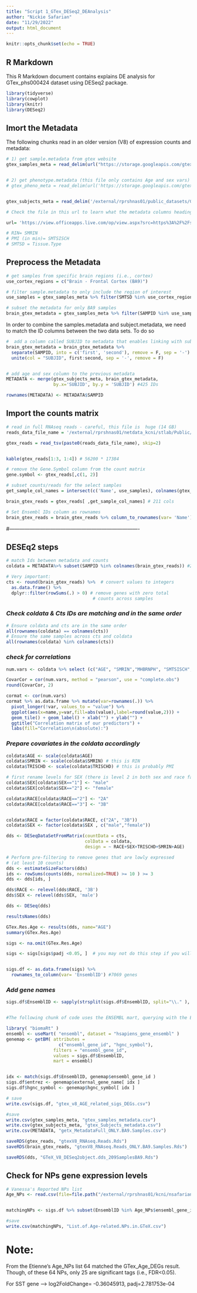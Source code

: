 ```yaml
---
title: "Script 1_GTex_DESeq2_DEAnalysis"
author: "Nickie Safarian"
date: "11/29/2022"
output: html_document
---
```


```r
knitr::opts_chunk$set(echo = TRUE)
```

## R Markdown

This R Markdown document contains explains DE analysis for GTex_phs000424 
dataset using DESeq2 package.

```r


library(tidyverse)
library(cowplot)
library(knitr)
library(DESeq2)

```

## Imort the Metadata

The following chunks read in an older version (V8) of expression counts and metadata:

```r

# 1) get sample.metadata from gtex website
gtex_samples_meta = read_delim(url("https://storage.googleapis.com/gtex_analysis_v8/annotations/GTEx_Analysis_v8_Annotations_SampleAttributesDS.txt"), delim = '\t')


# 2) get phenotype.metadata (this file only contains Age and sex vars)
# gtex_pheno_meta = read_delim(url('https://storage.googleapis.com/gtex_analysis_v8/annotations/GTEx_Analysis_v8_Annotations_SubjectPhenotypesDS.txt'), delim = '\t')


gtex_subjects_meta = read_delim('/external/rprshnas01/public_datasets/GTEX/GTEx_phs000424/dbGaP-32731/Version8/Phenotype_Data/phs000424.v8.pht002742.v8.p2.c1.GTEx_Subject_Phenotypes.GRU.txt.gz', delim = '\t', skip = 10)


```


```r

# Check the file in this url to learn what the metadata columns headings code for:

url= 'https://view.officeapps.live.com/op/view.aspx?src=https%3A%2F%2Fstorage.googleapis.com%2Fgtex_analysis_v8%2Fannotations%2FGTEx_Analysis_v8_Annotations_SampleAttributesDD.xlsx&wdOrigin=BROWSELINK'

# RIN= SMRIN
# PMI (in min)= SMTSISCH
# SMTSD = Tissue.Type 


```

## Preprocess the Metadata

```r

# get samples from specific brain regions (i.e., cortex)
use_cortex_regions = c("Brain - Frontal Cortex (BA9)")

# filter sample.metadata to only include the region of interest
use_samples = gtex_samples_meta %>% filter(SMTSD %in% use_cortex_regions) %>% pull(SAMPID) #425 samples are from BA9

# subset the metadata for only BA9 samples
brain_gtex_metadata = gtex_samples_meta %>% filter(SAMPID %in% use_samples) 

```

In order to combine the samples.metadata and subject.metadata, we need to match the ID columns between the two data sets. To do so

```r

#  add a column called SUBJID to metadata that enables linking with subject metadata
brain_gtex_metadata = brain_gtex_metadata %>% 
  separate(SAMPID, into = c('first', 'second'), remove = F, sep = '-') %>% 
  unite(col = "SUBJID", first:second, sep = '-', remove = F) 


# add age and sex column to the previous metadata
METADATA <- merge(gtex_subjects_meta, brain_gtex_metadata, 
                  by.x='SUBJID', by.y = 'SUBJID') #425 IDs

rownames(METADATA) <- METADATA$SAMPID

```

## Import the counts matrix

```r

# read in full RNAseq reads - careful, this file is  huge (14 GB)
reads_data_file_name = '/external/rprshnas01/netdata_kcni/stlab/Public/GTEx/GTEx_Analysis_2017-06-05_v8_RNASeQCv1.1.9_gene_reads.gct'

gtex_reads = read_tsv(paste0(reads_data_file_name), skip=2)


kable(gtex_reads[1:3, 1:4]) # 56200 * 17384 

```


```r

# remove the Gene.Symbol column from the count matrix
gene.symbol <- gtex_reads[,c(1, 2)]

# subset counts/reads for the select samples
get_sample_col_names = intersect(c('Name', use_samples), colnames(gtex_reads))

brain_gtex_reads = gtex_reads[ ,get_sample_col_names] # 211 cols

# Set Ensembl IDs column as rownames
brain_gtex_reads = brain_gtex_reads %>% column_to_rownames(var= 'Name')

```


#----------------------------------------------------------------------------

## DESEq2 steps


```r

# match Ids between metadata and counts
coldata = METADATA%>% subset(SAMPID %in% colnames(brain_gtex_reads)) #209

# Very important:
cts <- round(brain_gtex_reads) %>%  # convert values to integers
  as.data.frame() %>%
  dplyr::filter(rowSums(.) > 0) # remove genes with zero total 
                                 # counts across samples

```

### *Check coldata & Cts IDs are matching and in the same order*

```r

# Ensure coldata and cts are in the same order
all(rownames(coldata) == colnames(cts))
# Ensure the same samples across cts and coldata
all(rownames(coldata) %in% colnames(cts))

```

### *check for correlations*

```r

num.vars <- coldata %>% select (c("AGE", "SMRIN","MHBRNPH", "SMTSISCH",  "TRISCHD")) # Age, RIN, pH, PMI1, PMI2

CovarCor = cor(num.vars, method = "pearson", use = "complete.obs")
round(CovarCor, 2)

```

```r

cormat <- cor(num.vars)
cormat %>% as.data.frame %>% mutate(var=rownames(.)) %>%
  pivot_longer(!var, values_to = "value") %>%
  ggplot(aes(x=name,y=var,fill=abs(value),label=round(value,2))) +
  geom_tile() + geom_label() + xlab("") + ylab("") +
  ggtitle("Correlation matrix of our predictors") +
  labs(fill="Correlation\n(absolute):")


```


### *Prepare covariates in the coldata accordingly*

```r

coldata$AGE <- scale(coldata$AGE)
coldata$SMRIN <- scale(coldata$SMRIN) # this is RIN
coldata$TRISCHD <- scale(coldata$TRISCHD) # this is probably PMI

# first rename levels for SEX (there is level 2 in both sex and race factors, so one has to change before making DESeq2 object)
coldata$SEX[coldata$SEX=="1"] <- "male"
coldata$SEX[coldata$SEX=="2"] <- "female"

coldata$RACE[coldata$RACE=="2"] <- "2A"
coldata$RACE[coldata$RACE=="3"] <- "3B"


coldata$RACE = factor(coldata$RACE, c("2A", "3B"))
coldata$SEX <- factor(coldata$SEX , c("male","female"))


```


```r

dds <- DESeqDataSetFromMatrix(countData = cts, 
                              colData = coldata, 
                              design = ~ RACE+SEX+TRISCHD+SMRIN+AGE)
```

```r

# Perform pre-filtering to remove genes that are lowly expressed 
# (at least 10 counts)
dds <- estimateSizeFactors(dds)
ids <- rowSums(counts(dds, normalized=TRUE) >= 10 ) >= 3 
dds <- dds[ids, ]

```

```r

dds$RACE <- relevel(dds$RACE, '3B')
dds$SEX <- relevel(dds$SEX, 'male')

```

```r

dds <- DESeq(dds)

```

```r

resultsNames(dds) 
```

```r

GTex.Res.Age <- results(dds, name="AGE")
summary(GTex.Res.Age)

```




```r

sigs <- na.omit(GTex.Res.Age) 

sigs <- sigs[sigs$padj <0.05, ]  # you may not do this step if you will check for Age_NPs expression at the end.


sigs.df <- as.data.frame(sigs) %>%
  rownames_to_column(var= 'EnsemblID') #7069 genes

```

### *Add gene names*

```r

sigs.df$EnsemblID <- sapply(strsplit(sigs.df$EnsemblID, split="\\." ), "[", 1 )


#The following chunk of code uses the ENSEMBL mart, querying with the ENSEMBL gene id and requesting the Entrez gene id and HGNC gene symbol.

library( "biomaRt" )
ensembl <- useMart( "ensembl", dataset = "hsapiens_gene_ensembl" )
genemap <- getBM( attributes = 
                    c("ensembl_gene_id", "hgnc_symbol"),
                  filters = "ensembl_gene_id", 
                  values = sigs.df$EnsemblID, 
                  mart = ensembl)


idx <- match(sigs.df$EnsemblID, genemap$ensembl_gene_id )
sigs.df$entrez <- genemap$external_gene_name[ idx ]
sigs.df$hgnc_symbol <- genemap$hgnc_symbol[ idx ]


```


```r
# save
write.csv(sigs.df, "gtex_v8_AGE_related_sigs_DEGs.csv")


```


```r
#save 
write.csv(gtex_samples_meta, "gtex_samples_metadata.csv")
write.csv(gtex_subjects_meta, "gtex_Subjects_metadata.csv")
write.csv(METADATA, "getx_MetadataFull_ONLY.BA9.Samples.csv")

saveRDS(gtex_reads, "gtexV8_RNAseq.Reads.Rds")
saveRDS(brain_gtex_reads, "gtexV8_RNAseq.Reads_ONLY.BA9.Samples.Rds")

saveRDS(dds, "GTeX_V8_DESeq2object.dds_209SamplesBA9.Rds")

```

## Check for NPs gene expression levels

```r

# Vanessa's Reported NPs list
Age_NPs <- read.csv(file=file.path("/external/rprshnas01/kcni/nsafarian/CMC_Exp_Analysis/Neuropeptides/Age_NPs_withEnsemblID.csv")) # 81 NPs


matchingNPs <- sigs.df %>% subset(EnsemblID %in% Age_NPs$ensembl_gene_id)

#save
write.csv(matchingNPs, "List.of.Age-related.NPs.in.GTeX.csv")

```

# Note:
From the Etienne's Age_NPs list 64 matched the GTex_Age_DEGs result. Though, of
these 64 NPs, only 25 are significant tags (i.e., FDR<0.05). 

For SST gene --> log2FoldChange= -0.36045913, padj=2.781753e-04






